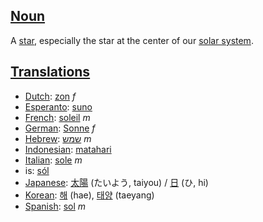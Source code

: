 ==[[Noun]]==

A [[star]], especially the star at the center of our [[solar system]].

==[[Translation]]s==

*[[Dutch]]: [[zon]] ''f''
*[[Esperanto]]: [[suno]]
*[[French]]: [[soleil]] ''m''
*[[German]]: [[Sonne]] ''f''
*[[Hebrew]]: [[שמש]] ''m''
*[[Indonesian]]: [[matahari]]
*[[Italian]]: [[sole]] ''m''
*is: [[sól]]
*[[Japanese]]: [[太陽]] (たいよう, taiyou) / [[日]] (ひ, hi)
*[[Korean]]: [[해]] (hae), [[태양]] (taeyang)
*[[Spanish]]: [[sol]] ''m''